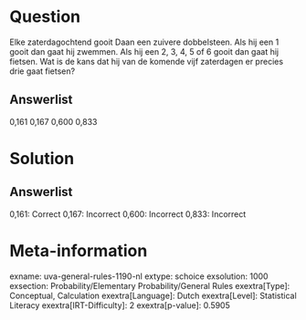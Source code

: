 Question
========

Elke zaterdagochtend gooit Daan een zuivere dobbelsteen. Als hij een 1
gooit dan gaat hij zwemmen. Als hij een 2, 3, 4, 5 of 6 gooit dan gaat
hij fietsen. Wat is de kans dat hij van de komende vijf zaterdagen er
precies drie gaat fietsen?

Answerlist
----------

0,161
0,167
0,600
0,833

Solution
========

Answerlist
----------

0,161: Correct
0,167: Incorrect
0,600: Incorrect
0,833: Incorrect

Meta-information
================
exname: uva-general-rules-1190-nl
extype: schoice
exsolution: 1000
exsection: Probability/Elementary Probability/General Rules 
exextra[Type]: Conceptual, Calculation
exextra[Language]: Dutch
exextra[Level]: Statistical Literacy
exextra[IRT-Difficulty]: 2
exextra[p-value]: 0.5905
